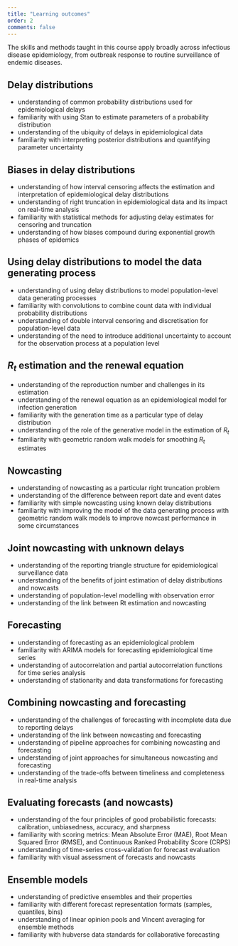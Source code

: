 ```yaml
---
title: "Learning outcomes"
order: 2
comments: false
---
```


The skills and methods taught in this course apply broadly across infectious disease epidemiology, from outbreak response to routine surveillance of endemic diseases. 

## Delay distributions

- understanding of common probability distributions used for epidemiological delays
- familiarity with using Stan to estimate parameters of a probability distribution
- understanding of the ubiquity of delays in epidemiological data
- familiarity with interpreting posterior distributions and quantifying parameter uncertainty

## Biases in delay distributions

- understanding of how interval censoring affects the estimation and interpretation of epidemiological delay distributions
- understanding of right truncation in epidemiological data and its impact on real-time analysis
- familiarity with statistical methods for adjusting delay estimates for censoring and truncation
- understanding of how biases compound during exponential growth phases of epidemics

## Using delay distributions to model the data generating process

- understanding of using delay distributions to model population-level data generating processes
- familiarity with convolutions to combine count data with individual probability distributions
- understanding of double interval censoring and discretisation for population-level data
- understanding of the need to introduce additional uncertainty to account for the observation process at a population level

## $R_t$ estimation and the renewal equation

- understanding of the reproduction number and challenges in its estimation
- understanding of the renewal equation as an epidemiological model for infection generation
- familiarity with the generation time as a particular type of delay distribution
- understanding of the role of the generative model in the estimation of $R_t$
- familiarity with geometric random walk models for smoothing $R_t$ estimates

## Nowcasting

- understanding of nowcasting as a particular right truncation problem
- understanding of the difference between report date and event dates
- familiarity with simple nowcasting using known delay distributions
- familiarity with improving the model of the data generating process with geometric random walk models to improve nowcast performance in some circumstances

## Joint nowcasting with unknown delays

- understanding of the reporting triangle structure for epidemiological surveillance data
- understanding of the benefits of joint estimation of delay distributions and nowcasts
- understanding of population-level modelling with observation error
- understanding of the link between Rt estimation and nowcasting

## Forecasting

- understanding of forecasting as an epidemiological problem
- familiarity with ARIMA models for forecasting epidemiological time series
- understanding of autocorrelation and partial autocorrelation functions for time series analysis
- understanding of stationarity and data transformations for forecasting

## Combining nowcasting and forecasting

- understanding of the challenges of forecasting with incomplete data due to reporting delays
- understanding of the link between nowcasting and forecasting
- understanding of pipeline approaches for combining nowcasting and forecasting
- understanding of joint approaches for simultaneous nowcasting and forecasting
- understanding of the trade-offs between timeliness and completeness in real-time analysis

## Evaluating forecasts (and nowcasts)

- understanding of the four principles of good probabilistic forecasts: calibration, unbiasedness, accuracy, and sharpness
- familiarity with scoring metrics: Mean Absolute Error (MAE), Root Mean Squared Error (RMSE), and Continuous Ranked Probability Score (CRPS)
- understanding of time-series cross-validation for forecast evaluation
- familiarity with visual assessment of forecasts and nowcasts

## Ensemble models

- understanding of predictive ensembles and their properties
- familiarity with different forecast representation formats (samples, quantiles, bins)
- understanding of linear opinion pools and Vincent averaging for ensemble methods
- familiarity with hubverse data standards for collaborative forecasting


